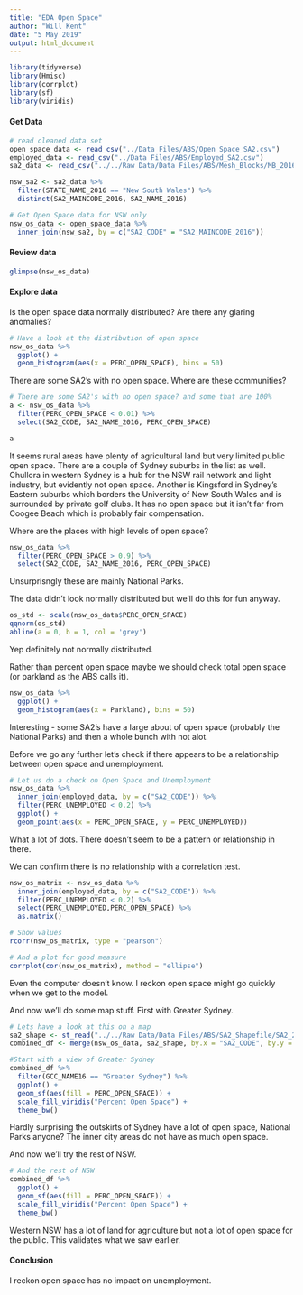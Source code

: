 ```yaml
---
title: "EDA Open Space"
author: "Will Kent"
date: "5 May 2019"
output: html_document
---
```


```r
library(tidyverse)
library(Hmisc)
library(corrplot)
library(sf)
library(viridis)
```

#### Get Data
```r
# read cleaned data set
open_space_data <- read_csv("../Data Files/ABS/Open_Space_SA2.csv")
employed_data <- read_csv("../Data Files/ABS/Employed_SA2.csv")
sa2_data <- read_csv("../../Raw Data/Data Files/ABS/Mesh_Blocks/MB_2016_NSW.csv")

nsw_sa2 <- sa2_data %>% 
  filter(STATE_NAME_2016 == "New South Wales") %>% 
  distinct(SA2_MAINCODE_2016, SA2_NAME_2016)

# Get Open Space data for NSW only
nsw_os_data <- open_space_data %>% 
  inner_join(nsw_sa2, by = c("SA2_CODE" = "SA2_MAINCODE_2016"))
```

#### Review data
```r
glimpse(nsw_os_data)
```

#### Explore data
  
Is the open space data normally distributed? Are there any glaring anomalies?
```r
# Have a look at the distribution of open space
nsw_os_data %>% 
  ggplot() +
  geom_histogram(aes(x = PERC_OPEN_SPACE), bins = 50)
```

There are some SA2's with no open space. Where are these communities?
```r
# There are some SA2's with no open space? and some that are 100%
a <- nsw_os_data %>% 
  filter(PERC_OPEN_SPACE < 0.01) %>% 
  select(SA2_CODE, SA2_NAME_2016, PERC_OPEN_SPACE)

a
```

It seems rural areas have plenty of agricultural land but very limited public open space. There are a couple of Sydney suburbs in the list as well. Chullora in western Sydney is a hub for the NSW rail network and light industry, but evidently not open space. Another is Kingsford in Sydney's Eastern suburbs which borders the University of New South Wales and is surrounded by private golf clubs. It has no open space but it isn't far from Coogee Beach which is probably fair compensation.  

Where are the places with high levels of open space?
```r
nsw_os_data %>% 
  filter(PERC_OPEN_SPACE > 0.9) %>% 
  select(SA2_CODE, SA2_NAME_2016, PERC_OPEN_SPACE)
```

Unsurprisngly these are mainly National Parks.  

The data didn't look normally distributed but we'll do this for fun anyway.
```r
os_std <- scale(nsw_os_data$PERC_OPEN_SPACE)
qqnorm(os_std)
abline(a = 0, b = 1, col = 'grey')
```
  
Yep definitely not normally distributed.  

Rather than percent open space maybe we should check total open space (or parkland as the ABS calls it).
```r
nsw_os_data %>% 
  ggplot() +
  geom_histogram(aes(x = Parkland), bins = 50)
```
  
Interesting - some SA2's have a large about of open space (probably the National Parks) and then a whole bunch with not alot.

Before we go any further let's check if there appears to be a relationship between open space and unemployment.
```r
# Let us do a check on Open Space and Unemployment
nsw_os_data %>% 
  inner_join(employed_data, by = c("SA2_CODE")) %>% 
  filter(PERC_UNEMPLOYED < 0.2) %>% 
  ggplot() +
  geom_point(aes(x = PERC_OPEN_SPACE, y = PERC_UNEMPLOYED))
```

What a lot of dots. There doesn't seem to be a pattern or relationship in there.  

We can confirm there is no relationship with a correlation test.
```r
nsw_os_matrix <- nsw_os_data %>% 
  inner_join(employed_data, by = c("SA2_CODE")) %>% 
  filter(PERC_UNEMPLOYED < 0.2) %>% 
  select(PERC_UNEMPLOYED,PERC_OPEN_SPACE) %>% 
  as.matrix()

# Show values
rcorr(nsw_os_matrix, type = "pearson")

# And a plot for good measure
corrplot(cor(nsw_os_matrix), method = "ellipse")
```

Even the computer doesn't know. I reckon open space might go quickly when we get to the model.  

And now we'll do some map stuff. First with Greater Sydney.
```r
# Lets have a look at this on a map
sa2_shape <- st_read("../../Raw Data/Data Files/ABS/SA2_Shapefile/SA2_2016_AUST.shp", quiet = TRUE)
combined_df <- merge(nsw_os_data, sa2_shape, by.x = "SA2_CODE", by.y = "SA2_MAIN16")

#Start with a view of Greater Sydney
combined_df %>% 
  filter(GCC_NAME16 == "Greater Sydney") %>% 
  ggplot() +
  geom_sf(aes(fill = PERC_OPEN_SPACE)) +
  scale_fill_viridis("Percent Open Space") +
  theme_bw()
```

Hardly surprising the outskirts of Sydney have a lot of open space, National Parks anyone? The inner city areas do not have as much open space.  

And now we'll try the rest of NSW.
```r
# And the rest of NSW
combined_df %>% 
  ggplot() +
  geom_sf(aes(fill = PERC_OPEN_SPACE)) +
  scale_fill_viridis("Percent Open Space") +
  theme_bw()
```

Western NSW has a lot of land for agriculture but not a lot of open space for the public. This validates what we saw earlier.

#### Conclusion
I reckon open space has no impact on unemployment.

